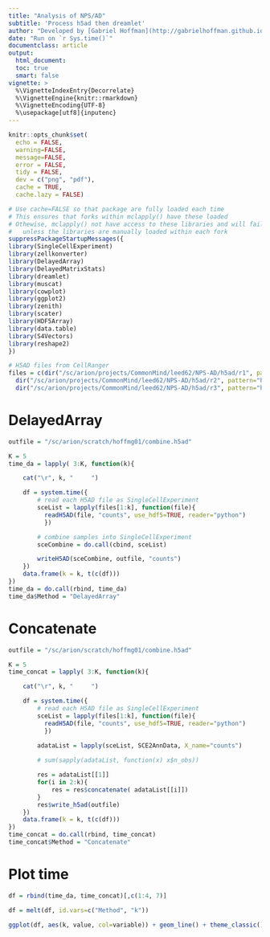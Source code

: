 ```yaml
---
title: "Analysis of NPS/AD"
subtitle: 'Process h5ad then dreamlet'
author: "Developed by [Gabriel Hoffman](http://gabrielhoffman.github.io/)"
date: "Run on `r Sys.time()`"
documentclass: article
output: 
  html_document:
  toc: true
  smart: false
vignette: >
  %\VignetteIndexEntry{Decorrelate}
  %\VignetteEngine{knitr::rmarkdown}
  %\VignetteEncoding{UTF-8}
  %\usepackage[utf8]{inputenc}
---
```



<!--- 

cd /hpc/users/hoffmg01/work/nps_ad
R
# rm -rf min_example_cache/

system("ml git; git pull")
rmarkdown::render("min_example.Rmd");


# https://hoffmg01.u.hpc.mssm.edu/nps_ad/

--->




```r
knitr::opts_chunk$set(
  echo = FALSE,
  warning=FALSE,
  message=FALSE,
  error = FALSE,
  tidy = FALSE,
  dev = c("png", "pdf"),
  cache = TRUE,
  cache.lazy = FALSE)
```

```r
# Use cache=FALSE so that package are fully loaded each time
# This ensures that forks within mclapply() have these loaded
# Othewise, mclapply() not have access to these libraries and will fail 
#   unless the libraries are manually loaded within each fork
suppressPackageStartupMessages({
library(SingleCellExperiment)
library(zellkonverter)
library(DelayedArray)
library(DelayedMatrixStats)
library(dreamlet)
library(muscat)
library(cowplot)
library(ggplot2)
library(zenith)
library(scater)
library(HDF5Array)
library(data.table)
library(S4Vectors)
library(reshape2)
})

# H5AD files from CellRanger
files = c(dir("/sc/arion/projects/CommonMind/leed62/NPS-AD/h5ad/r1", pattern="h5ad", full.names=TRUE, recursive=TRUE),
  dir("/sc/arion/projects/CommonMind/leed62/NPS-AD/h5ad/r2", pattern="h5ad", full.names=TRUE, recursive=TRUE),
  dir("/sc/arion/projects/CommonMind/leed62/NPS-AD/h5ad/r3", pattern="h5ad", full.names=TRUE, recursive=TRUE))
```


# DelayedArray
```r
outfile = "/sc/arion/scratch/hoffmg01/combine.h5ad"

K = 5
time_da = lapply( 3:K, function(k){

	cat("\r", k, "     ")

	df = system.time({
		# read each H5AD file as SingleCellExperiment
		sceList = lapply(files[1:k], function(file){
		  readH5AD(file, "counts", use_hdf5=TRUE, reader="python")
		  })

		# combine samples into SingleCellExperiment
		sceCombine = do.call(cbind, sceList)

		writeH5AD(sceCombine, outfile, "counts")
	})
	data.frame(k = k, t(c(df)))
})
time_da = do.call(rbind, time_da)
time_da$Method = "DelayedArray"
```


# Concatenate
```r
outfile = "/sc/arion/scratch/hoffmg01/combine.h5ad"

K = 5
time_concat = lapply( 3:K, function(k){

	cat("\r", k, "     ")

	df = system.time({
		# read each H5AD file as SingleCellExperiment
		sceList = lapply(files[1:k], function(file){
		  readH5AD(file, "counts", use_hdf5=TRUE, reader="python")
		  })
		
		adataList = lapply(sceList, SCE2AnnData, X_name="counts")

		# sum(sapply(adataList, function(x) x$n_obs))

		res = adataList[[1]]
		for(i in 2:k){
			res = res$concatenate( adataList[[i]])
		}
		res$write_h5ad(outfile)
	})
	data.frame(k = k, t(c(df)))
})
time_concat = do.call(rbind, time_concat)
time_concat$Method = "Concatenate"
```

# Plot time
```r
df = rbind(time_da, time_concat)[,c(1:4, 7)]

df = melt(df, id.vars=c("Method", "k"))

ggplot(df, aes(k, value, col=variable)) + geom_line() + theme_classic() + theme(aspect.ratio=1) + xlab("Number of samples") + ylab("Time") + facet_wrap(~Method)
```









